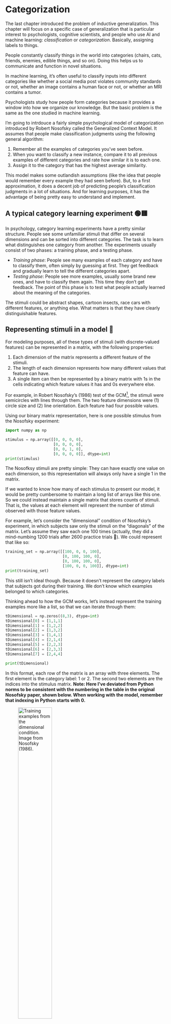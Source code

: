# Categorization

The last chapter introduced the problem of inductive generalization. This chapter will focus on a specific case of generalization that is particular interest to psychologists, cognitive scientists, and people who use AI and machine learning: *classification* or *categorization*. Basically, assigning labels to things.

People constantly classify things in the world into categories (chairs, cats, friends, enemies, edible things, and so on). Doing this helps us to communicate and function in novel situations.

In machine learning, it's often useful to classify inputs into different categories like whether a social media post violates community standards or not, whether an image contains a human face or not, or whether an MRI contains a tumor.

Psychologists study how people form categories because it provides a window into how we organize our knowledge. But the basic problem is the same as the one studied in machine learning.

I'm going to intrdouce a fairly simple psychological model of categorization introduced by Robert Nosofsky called the Generalized Context Model. It assumes that people make classification judgments using the following general algorithm:

1.  Remember all the examples of categories you've seen before.
2.  When you want to classify a new instance, compare it to all previous examples of different categories and rate how similar it is to each one.
3.  Assign it to the category that has the highest average similarity.

This model makes some outlandish assumptions (like the idea that people would remember every example they had seen before). But, to a first approximation, it does a decent job of predicting people's classification judgments in a lot of situations. And for learning purposes, it has the advantage of being pretty easy to understand and implement.

## A typical category learning experiment 🟢🟨

In psychology, category learning experiments have a pretty similar structure. People see some unfamiliar stimuli that differ on several dimensions and can be sorted into different categories. The task is to learn what distinguishes one category from another. The experiments usually consist of two phases: a training phase, and a testing phase.

-   *Training phase*: People see many examples of each category and have to classify them, often simply by guessing at first. They get feedback and gradually learn to tell the different categories apart.
-   *Testing phase*: People see more examples, usually some brand new ones, and have to classify them again. This time they don't get feedback. The point of this phase is to test what people actually learned about the meaning of the categories.

The stimuli could be abstract shapes, cartoon insects, race cars with different features, or anything else. What matters is that they have clearly distinguishable features.

## Representing stimuli in a model 🧩

For modeling purposes, all of these types of stimuli (with discrete-valued features) can be represented in a matrix, with the following properties:

1.  Each dimension of the matrix represents a different feature of the stimuli.
2.  The length of each dimension represents how many different values that feature can have.
3.  A single item can then be represented by a binary matrix with 1s in the cells indicating which feature values it has and 0s everywhere else.

For example, in Robert Nosofsky's (1986) test of the GCM[^04-categorization-1], the stimuli were semicircles with lines through them. The two feature dimensions were (1) circle size and (2) line orientation. Each feature had four possible values.

[^04-categorization-1]: Nosofsky, R. M. (1986). Attention, similarity, and the identification-categorization relationship. Journal of Experimental Psychology: General, 115(1), 39-57.

Using our binary matrix representation, here is one possible stimulus from the Nosofsky experiment:

```python
import numpy as np

stimulus = np.array([[0, 0, 0, 0],
                     [0, 0, 0, 0],
                     [0, 0, 1, 0],
                     [0, 0, 0, 0]], dtype=int)
print(stimulus)
```

The Nosofksy stimuli are pretty simple: They can have exactly one value on each dimension, so this representation will always only have a single 1 in the matrix.

If we wanted to know how many of each stimulus to present our model, it would be pretty cumbersome to maintain a long list of arrays like this one. So we could instead maintain a single matrix that stores counts of stimuli. That is, the values at each element will represent the number of stimuli observed with those feature values.

For example, let's consider the "dimensional" condition of Nosofsky's experiment, in which subjects saw only the stimuli on the "diagonals" of the matrix. Let's assume they saw each one 100 times (actually, they did a mind-numbing 1200 trials after 2600 practice trials 🥴). We could represent that like so:

```python
training_set = np.array([[100, 0, 0, 100],
                         [0, 100, 100, 0],
                         [0, 100, 100, 0],
                         [100, 0, 0, 100]], dtype=int)
print(training_set)
```

This still isn't ideal though. Because it doesn't represent the category labels that subjects got during their training. We don't know which examples belonged to which categories.

Thinking ahead to how the GCM works, let's instead represent the training examples more like a list, so that we can iterate through them:

```python
tDimensional = np.zeros((8,3), dtype=int)
tDimensional[0] = [1,1,1]
tDimensional[1] = [1,2,2]
tDimensional[2] = [1,3,2]
tDimensional[3] = [1,4,1]
tDimensional[4] = [2,1,4]
tDimensional[5] = [2,2,3]
tDimensional[6] = [2,3,3]
tDimensional[7] = [2,4,4]

print(tDimensional)
```

In this format, each row of the matrix is an array with three elements. The first element is the category label: 1 or 2. The second two elements are the indices into the stimulus matrix. **Note: Here I've deviated from Python norms to be consistent with the numbering in the table in the original Nosofsky paper, shown below. When working with the model, remember that indexing in Python starts with 0.**

![Training examples from the dimensional condition. Image from Nosofsky (1986).](images/04/dimensional_table.png){width="50%"}

## The Generalized Context Model (GCM)

Here, I will describe a special case of the model here that applies to tasks (like the one in the paper) with only two categories. However, this model can easily be extended to any number of categories. The model is defined by two key equations.

The first equation defines the probability of classifying Stimulus $S_i$ into Category $C_1$ (i.e., Category 1):

$$
\begin{equation}
P(C_1|S_i) = \frac{b_1 \sum_{j \in C_1} \eta_{ij}}{b_1 \sum_{j \in C_1} \eta_{ij} + (1-b_1) \sum_{k \in C_2} \eta_{ik}}
\end{equation}
$$ {#eq-gcm1}

The sum $\sum_{j \in C_1}$ is a sum over all stimuli $S_j$ that belong to Category 1. The sum $\sum_{j \in C_1}$ is a sum over all stimuli $S_k$ that belong to Category 2.

Equation @eq-gcm1 has a parameter $b_1$ which is defined as the response bias for Category 1. $b_1$ can range from 0 to 1 and captures the possibility that a subject is biased to respond with one category or another. This is similar but not identical to a prior distribution. When $b_1$ is small, the model is biased toward Category 2; when $b_1$ is large, the model is biased toward Category 1. Note that when $b = 0.5$, it cancels out of the equation.

We could also include a response bias for Category 2, but the model assumes that $\sum_i b_i = 1$. Therefore, when there are only two categories, $b_2 = 1 - b_1$ which is what you see in the second term of the denominator of Equation @eq-gcm1.

$\eta_{ij}$ is a function that defines how similar to $S_i$ and $S_j$ are. The GCM assumes that stimuli can be represented as points in a multi-dimensional space (in this case, a two-dimensional space) and the similarity is defined as a function of the distance between those two points:

$$
\eta_{ij} = e^{-c^2 \left[w_1 (f_{i1} - f_{j1})^2 + (1-w_1)(f_{i2} - f_{j2})^2 \right]}
$$

where $f_{i1}$ and $f_{i2}$ refer to the feature values on dimensions 1 and 2 of $S_i$. This equation has two parameters: $c$ and $w_1$. $c$ is a scaling parameter that affects how steeply the exponential curve is. This will allow us to account for how different people might have different ideas of how close two stimuli have must be to be called similar. $w_1$ is called the attentional weight for dimension 1. This parameter captures how much weight is placed on dimension 1 over dimension 2. Just like $b_1$, $w_1$ can range from 0 to 1, and the larger it is, the more weight is placed on dimension 1. Similarly, we could add a $w_2$, but the attention weights are constrained to sum to 1.

### Generating model predictions

In order to generate predictions from this model, we need two things. First, we need to define what the training stimuli are, and what their feature values are. This is what will allow us to compute the sums in Equation @eq-gcm1.

Next, we need to specify the values of the 3 parameters $b_1$, $c$, and $w_1$. Nosofsky does this by first collecting data from people in the experiment. That is, for every stimulus $S_i$ we can record the proportion of times people classified it as Category 1. In other words, we can collect empirical estimates of $P(C_1|S_i)$ for all values of $S_i$.

Then Nosofsky uses a maximum likelihood procedure for fitting the model to the data. Conceptually, the idea is to find the set of values of the three parameters that produce model predictions that are as close as possible to the empirical data. (This is exactly how linear regression works, where you have some data $(\bar{x},\bar{y})$ and want to find the best-fitting values of $a$ and $b$ for the function $y = ax + b$ that describes the relationship between $x$ and $y$.)

We can define model fit by mean squared error (MSE). MSE is defined as

$$
\frac{1}{n} \sum_i (y_i - x_i)^2
$$

where $y$ are the data and $x$ are the model predictions. A lower MSE means a better model fit. Finding the best values of the parameters can be achieved through an exhaustive search of all values. For example, we might consider all possible values of each parameter in increments of 0.1. We could then write a program that performs the following basic algorithm:

1.  Set minimum MSE to $\inf$.
2.  For all possible values of $b_1$, $c$, and $w_1$:
    1.  Generate model predictions $P(R_1|S_i)$ for all $S_i$.
    2.  Compute MSE between the empirical data and model predictions generated in the previous step.
    3.  If this MSE is smaller than minimum MSE, set minimum MSE to the current value and store the current values of $b_1$, $c$, and $w_1$.
3.  Return the stored values of $b_1$, $c$, and $w_1$.

### Homework 3

[![](https://colab.research.google.com/assets/colab-badge.svg)](https://colab.research.google.com/drive/166ptmuGWwqxLvRfbXaoZ7qI0B5326lh7?usp=sharing)

In your next homework you will implement the GCM described above. In the homework, you will have to encode training and test stimuli and implement the equations and model-fitting algorithm above. Additionally, to get some experience with the behavioral side of cognitive science, you will create a working version of a category learning experiment in order to collect some data that you can use to compare with the GCM's predictions.
